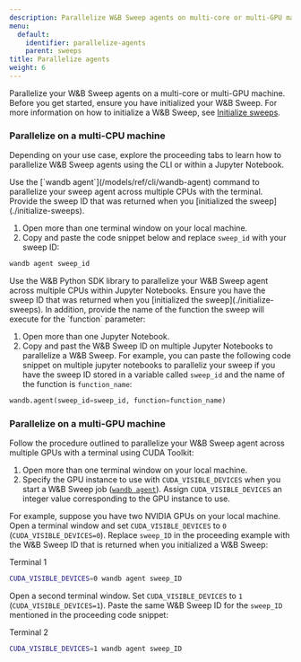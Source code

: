 ```yaml
---
description: Parallelize W&B Sweep agents on multi-core or multi-GPU machine.
menu:
  default:
    identifier: parallelize-agents
    parent: sweeps
title: Parallelize agents
weight: 6
---
```



Parallelize your W&B Sweep agents on a multi-core or multi-GPU machine. Before you get started, ensure you have initialized your W&B Sweep. For more information on how to initialize a W&B Sweep, see [Initialize sweeps](./initialize-sweeps).

### Parallelize on a multi-CPU machine

Depending on your use case, explore the proceeding tabs to learn how to parallelize W&B Sweep agents using the CLI or within a Jupyter Notebook.


<Tabs>
<Tab title="CLI">
Use the [`wandb agent`](/models/ref/cli/wandb-agent) command to parallelize your sweep agent across multiple CPUs with the terminal. Provide the sweep ID that was returned when you [initialized the sweep](./initialize-sweeps). 

1. Open more than one terminal window on your local machine.
2. Copy and paste the code snippet below and replace `sweep_id` with your sweep ID:

```bash
wandb agent sweep_id
```
</Tab>
<Tab title="Jupyter Notebook">
Use the W&B Python SDK library to parallelize your W&B Sweep agent across multiple CPUs within Jupyter Notebooks. Ensure you have the sweep ID that was returned when you [initialized the sweep](./initialize-sweeps).  In addition, provide the name of the function the sweep will execute for the `function` parameter:

1. Open more than one Jupyter Notebook.
2. Copy and past the W&B Sweep ID on multiple Jupyter Notebooks to parallelize a W&B Sweep. For example, you can paste the following code snippet on multiple jupyter notebooks to paralleliz your sweep if you have the sweep ID stored in a variable called `sweep_id` and the name of the function is `function_name`: 

```python
wandb.agent(sweep_id=sweep_id, function=function_name)
```
</Tab>
</Tabs>



### Parallelize on a multi-GPU machine

Follow the procedure outlined to parallelize your W&B Sweep agent across multiple GPUs with a terminal using CUDA Toolkit:

1. Open more than one terminal window on your local machine.
2. Specify the GPU instance to use with `CUDA_VISIBLE_DEVICES` when you start a W&B Sweep job ([`wandb agent`](/models/ref/cli/wandb-agent)). Assign `CUDA_VISIBLE_DEVICES` an integer value corresponding to the GPU instance to use.

For example, suppose you have two NVIDIA GPUs on your local machine. Open a terminal window and set `CUDA_VISIBLE_DEVICES` to `0` (`CUDA_VISIBLE_DEVICES=0`). Replace `sweep_ID` in the proceeding example with the W&B Sweep ID that is returned when you initialized a W&B Sweep:

Terminal 1

```bash
CUDA_VISIBLE_DEVICES=0 wandb agent sweep_ID
```

Open a second terminal window. Set `CUDA_VISIBLE_DEVICES` to `1` (`CUDA_VISIBLE_DEVICES=1`). Paste the same W&B Sweep ID for the `sweep_ID` mentioned in the proceeding code snippet:

Terminal 2

```bash
CUDA_VISIBLE_DEVICES=1 wandb agent sweep_ID
```